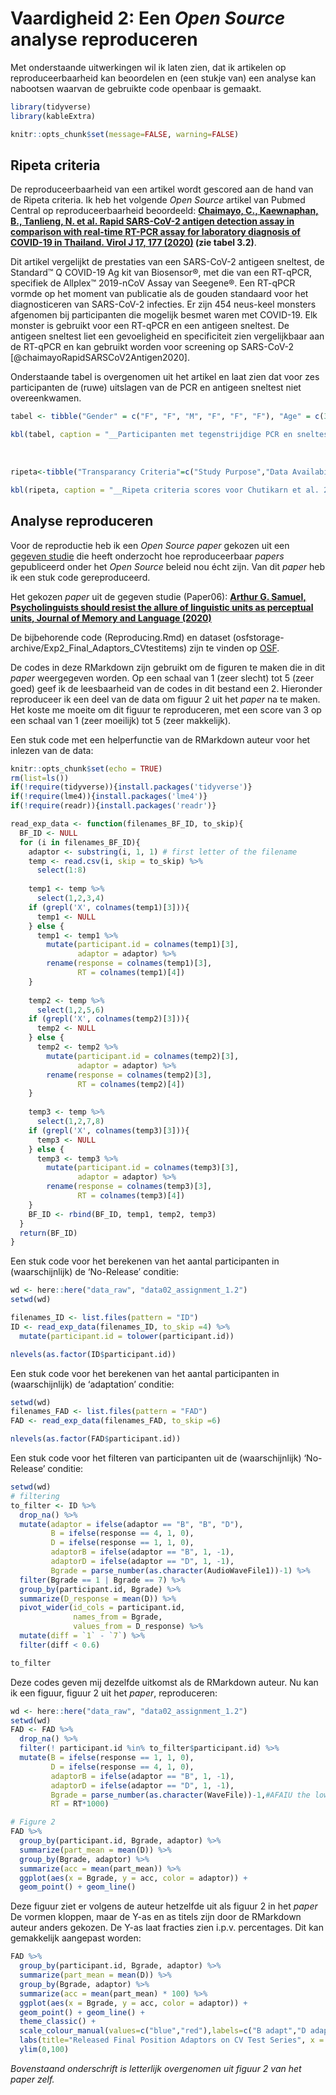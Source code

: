 # Vaardigheid 2: Een _Open Source_ analyse reproduceren

Met onderstaande uitwerkingen wil ik laten zien, dat ik artikelen op reproduceerbaarheid kan beoordelen en (een stukje van) een analyse kan nabootsen waarvan de gebruikte code openbaar is gemaakt.

```r
library(tidyverse)
library(kableExtra)

knitr::opts_chunk$set(message=FALSE, warning=FALSE)
```

## Ripeta criteria

De reproduceerbaarheid van een artikel wordt gescored aan de hand van de Ripeta criteria. Ik heb het volgende _Open Source_ artikel van Pubmed Central op reproduceerbaarheid beoordeeld: __[Chaimayo, C., Kaewnaphan, B., Tanlieng, N. et al. Rapid SARS-CoV-2 antigen detection assay in comparison with real-time RT-PCR assay for laboratory diagnosis of COVID-19 in Thailand. Virol J 17, 177 (2020)](https://doi.org/10.1186/s12985-020-01452-5) (zie tabel 3.2)__. 

Dit artikel vergelijkt de prestaties van een SARS-CoV-2 antigeen sneltest, de Standard™ Q COVID-19 Ag kit van Biosensor®, met die van een RT-qPCR, specifiek de Allplex™ 2019-nCoV Assay van Seegene®. Een RT-qPCR vormde op het moment van publicatie als de gouden standaard voor het diagnosticeren van SARS-CoV-2 infecties. Er zijn 454 neus-keel monsters afgenomen bij participanten die mogelijk besmet waren met COVID-19. Elk monster is gebruikt voor een RT-qPCR en een antigeen sneltest. De antigeen sneltest liet een gevoeligheid en specificiteit zien vergelijkbaar aan de RT-qPCR en kan gebruikt worden voor screening op SARS-CoV-2 [@chaimayoRapidSARSCoV2Antigen2020].

Onderstaande tabel is overgenomen uit het artikel en laat zien dat voor zes participanten de (ruwe) uitslagen van de PCR en antigeen sneltest niet overeenkwamen.

```r
tabel <- tibble("Gender" = c("F", "F", "M", "F", "F", "F"), "Age" = c(33, 67, 75, 61, 83, 64), "Initial diagnosis" = c("Pneumonia", rep("Pre-operative", 5)), "Specimen type" = rep("NP swab + throat swab", 6), "PCR Ct-value E" = c("31.18", rep("> 40", 5)), "PCR Ct-value RdRP" = c("39.20", rep("> 40", 5)), "PCR Ct-value N" = c("35.54", rep("> 40", 5)), "Rapid Ag test result" = c("Negative", rep("Positive", 2), rep("Positive (weakly)", 3)), "Interpretation" = c("False negative", rep("False positive", 5)))

kbl(tabel, caption = "__Participanten met tegenstrijdige PCR en sneltest uitslagen__") %>% kable_styling(full_width = F, bootstrap_options = "striped", position = "left") %>% footnote(general_title = "Data letterlijk overgenomen van @chaimayoRapidSARSCoV2Antigen2020") %>% column_spec(9, bold = TRUE)
```

<br>
```r
ripeta<-tibble("Transparancy Criteria"=c("Study Purpose","Data Availability Statement","Data Location","Study Location","Author Review","Ethics Statement","Funding Statement","Code Availability"),"Definition"=c("A concise statement in the introduction of the article, often in the last paragraph, that establishes the reason the research was conducted. Also called the study objective.","A statement, in an individual section offset from the main body of text, that explains how or if one can access a study’s data. The title of the section may vary, but it must explicitly mention data; it is therefore distinct from a supplementary materials section.","Where the article’s data can be accessed, either raw or processed.","Author has stated in the methods section where the study took place or the data’s country/region of origin.","The professionalism of the contact information that the author has provided in the manuscript.","A statement within the manuscript indicating any ethical concerns, including the presence of sensitive data.","A statement within the manuscript indicating whether or not the authors received funding for their research.","Authors have shared access to the most updated code that they used in their study, including code used for analysis."),"Response Type"=c("Binary","Binary","Found Value","Binary; Found Value","Found Value","Binary","Binary","Binary"),Score=c("TRUE","TRUE","All data generated or analysed are included in the published article and its additional files.","Bangkok, Thailand","Navin Horthongham is corresponding author. navin.hor@mahidol.ac.th","TRUE","TRUE","FALSE"))

kbl(ripeta, caption = "__Ripeta criteria scores voor Chutikarn et al. 2020__")
```

## Analyse reproduceren

Voor de reproductie heb ik een _Open Source_ _paper_ gekozen uit een [gegeven studie](https://www.r-bloggers.com/2022/03/newish-paper-share-the-code-not-just-the-data-a-case-study-of-the-reproducibility-of-jml-articles-published-under-the-open-data-policy/) die heeft onderzocht hoe reproduceerbaar _papers_ gepubliceerd onder het _Open Source_ beleid nou écht zijn. Van dit _paper_ heb ik een stuk code gereproduceerd.

Het gekozen _paper_ uit de gegeven studie (Paper06): __[Arthur G. Samuel, Psycholinguists should resist the allure of linguistic units as perceptual units, Journal of Memory and Language (2020)](https://doi.org/10.1016/j.jml.2019.104070)__ 

De bijbehorende code (Reproducing.Rmd) en dataset (osfstorage-archive/Exp2_Final_Adaptors_CVtestitems) zijn te vinden op [OSF](https://osf.io/s794v/).

De codes in deze RMarkdown zijn gebruikt om de figuren te maken die in dit _paper_ weergegeven worden. Op een schaal van 1 (zeer slecht) tot 5 (zeer goed) geef ik de leesbaarheid van de codes in dit bestand een 2. Hieronder reproduceer ik een deel van de data om figuur 2 uit het _paper_ na te maken. Het koste me moeite om dit figuur te reproduceren, met een score van 3 op een schaal van 1 (zeer moeilijk) tot 5 (zeer makkelijk).

Een stuk code met een helperfunctie van de RMarkdown auteur voor het inlezen van de data:

```r
knitr::opts_chunk$set(echo = TRUE)
rm(list=ls())
if(!require(tidyverse)){install.packages('tidyverse')}
if(!require(lme4)){install.packages('lme4')}
if(!require(readr)){install.packages('readr')}

read_exp_data <- function(filenames_BF_ID, to_skip){
  BF_ID <- NULL
  for (i in filenames_BF_ID){
    adaptor <- substring(i, 1, 1) # first letter of the filename
    temp <- read.csv(i, skip = to_skip) %>% 
      select(1:8)
    
    temp1 <- temp %>%
      select(1,2,3,4)
    if (grepl('X', colnames(temp1)[3])){
      temp1 <- NULL
    } else {
      temp1 <- temp1 %>%
        mutate(participant.id = colnames(temp1)[3],
               adaptor = adaptor) %>%
        rename(response = colnames(temp1)[3],
               RT = colnames(temp1)[4])
    }
    
    temp2 <- temp %>%
      select(1,2,5,6)
    if (grepl('X', colnames(temp2)[3])){
      temp2 <- NULL
    } else {
      temp2 <- temp2 %>%
        mutate(participant.id = colnames(temp2)[3],
               adaptor = adaptor) %>%
        rename(response = colnames(temp2)[3],
               RT = colnames(temp2)[4])
    }
    
    temp3 <- temp %>%
      select(1,2,7,8)
    if (grepl('X', colnames(temp3)[3])){
      temp3 <- NULL
    } else {
      temp3 <- temp3 %>%
        mutate(participant.id = colnames(temp3)[3],
               adaptor = adaptor) %>%
        rename(response = colnames(temp3)[3],
               RT = colnames(temp3)[4])
    }
    BF_ID <- rbind(BF_ID, temp1, temp2, temp3)
  }
  return(BF_ID)
} 
```

Een stuk code voor het berekenen van het aantal participanten in (waarschijnlijk) de 'No-Release' conditie:

```r
wd <- here::here("data_raw", "data02_assignment_1.2")
setwd(wd)

filenames_ID <- list.files(pattern = "ID")
ID <- read_exp_data(filenames_ID, to_skip =4) %>%
  mutate(participant.id = tolower(participant.id)) 

nlevels(as.factor(ID$participant.id))
```

Een stuk code voor het berekenen van het aantal participanten in (waarschijnlijk) de 'adaptation' conditie:

```r
setwd(wd)
filenames_FAD <- list.files(pattern = "FAD")
FAD <- read_exp_data(filenames_FAD, to_skip =6)

nlevels(as.factor(FAD$participant.id))
```

Een stuk code voor het filteren van participanten uit de (waarschijnlijk) 'No-Release' conditie:

```r
setwd(wd)
# filtering
to_filter <- ID %>%
  drop_na() %>%
  mutate(adaptor = ifelse(adaptor == "B", "B", "D"),
         B = ifelse(response == 4, 1, 0),
         D = ifelse(response == 1, 1, 0),
         adaptorB = ifelse(adaptor == "B", 1, -1),
         adaptorD = ifelse(adaptor == "D", 1, -1),
         Bgrade = parse_number(as.character(AudioWaveFile1))-1) %>%
  filter(Bgrade == 1 | Bgrade == 7) %>%
  group_by(participant.id, Bgrade) %>%
  summarize(D_response = mean(D)) %>%
  pivot_wider(id_cols = participant.id, 
              names_from = Bgrade, 
              values_from = D_response) %>%
  mutate(diff = `1` - `7`) %>%
  filter(diff < 0.6) 

to_filter
```

Deze codes geven mij dezelfde uitkomst als de RMarkdown auteur. Nu kan ik een figuur, figuur 2 uit het _paper_, reproduceren:

```r
wd <- here::here("data_raw", "data02_assignment_1.2")
setwd(wd)
FAD <- FAD %>%
  drop_na() %>%
  filter(! participant.id %in% to_filter$participant.id) %>%
  mutate(B = ifelse(response == 1, 1, 0),
         D = ifelse(response == 4, 1, 0),
         adaptorB = ifelse(adaptor == "B", 1, -1),
         adaptorD = ifelse(adaptor == "D", 1, -1),
         Bgrade = parse_number(as.character(WaveFile))-1,#AFAIU the lower the number the closer to B, but I might be wrong
         RT = RT*1000) 

# Figure 2
FAD %>%
  group_by(participant.id, Bgrade, adaptor) %>%
  summarize(part_mean = mean(D)) %>%
  group_by(Bgrade, adaptor) %>%
  summarize(acc = mean(part_mean)) %>%
  ggplot(aes(x = Bgrade, y = acc, color = adaptor)) +
  geom_point() + geom_line()
```

Deze figuur ziet er volgens de auteur hetzelfde uit als figuur 2 in het _paper_ De vormen kloppen, maar de Y-as en as titels zijn door de RMarkdown auteur anders gekozen. De Y-as laat fracties zien i.p.v. percentages. Dit kan gemakkelijk aangepast worden:

```r
FAD %>%
  group_by(participant.id, Bgrade, adaptor) %>%
  summarize(part_mean = mean(D)) %>%
  group_by(Bgrade, adaptor) %>%
  summarize(acc = mean(part_mean) * 100) %>%
  ggplot(aes(x = Bgrade, y = acc, color = adaptor)) +
  geom_point() + geom_line() +
  theme_classic() +
  scale_colour_manual(values=c("blue","red"),labels=c("B adapt","D adapt"), name = "") +
  labs(title="Released Final Position Adaptors on CV Test Series", x = "Continuum Step", y = "Percent \"d\" Report") +
  ylim(0,100)
```

_Bovenstaand onderschrift is letterlijk overgenomen uit figuur 2 van het paper zelf._
